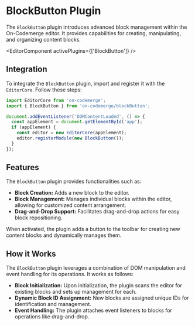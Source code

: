 # BlockButton Plugin

The `BlockButton` plugin introduces advanced block management within the On-Codemerge editor. It provides capabilities for creating, manipulating, and organizing content blocks.


<EditorComponent activePlugins={['BlockButton']} />

## Integration

To integrate the `BlockButton` plugin, import and register it with the `EditorCore`. Follow these steps:

```jsx title="Initialize and Register BlockButton"
import EditorCore from 'on-codemerge';
import { BlockButton } from 'on-codemerge/blockButton';

document.addEventListener('DOMContentLoaded', () => {
  const appElement = document.getElementById('app');
  if (appElement) {
    const editor = new EditorCore(appElement);
    editor.registerModule(new BlockButton());
  }
});
```

## Features

The `BlockButton` plugin provides functionalities such as:

- **Block Creation:** Adds a new block to the editor.
- **Block Management:** Manages individual blocks within the editor, allowing for customized content arrangement.
- **Drag-and-Drop Support:** Facilitates drag-and-drop actions for easy block repositioning.

When activated, the plugin adds a button to the toolbar for creating new content blocks and dynamically manages them.

## How it Works

The `BlockButton` plugin leverages a combination of DOM manipulation and event handling for its operations. It works as follows:

- **Block Initialization:** Upon initialization, the plugin scans the editor for existing blocks and sets up management for each.
- **Dynamic Block ID Assignment:** New blocks are assigned unique IDs for identification and management.
- **Event Handling:** The plugin attaches event listeners to blocks for operations like drag-and-drop.
